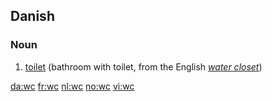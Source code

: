 ==Danish==

===Noun===
{{da-noun|g=n|et|wc|wc'et|wc'er|wc'erne}}

# [[toilet]] (bathroom with toilet, from the English ''[[water closet]]'')

[[da:wc]]
[[fr:wc]]
[[nl:wc]]
[[no:wc]]
[[vi:wc]]